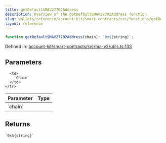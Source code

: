 ```yaml
---
title: getDefaultSMAV27702Address
description: Overview of the getDefaultSMAV27702Address function
slug: wallets/reference/account-kit/smart-contracts/src/functions/getDefaultSMAV27702Address
layout: reference
---
```


```ts
function getDefaultSMAV27702Address(chain): `0x${string}`;
```

Defined in: [account-kit/smart-contracts/src/ma-v2/utils.ts:133](https://github.com/alchemyplatform/aa-sdk/blob/5b9429f0f16dcd4ff822527b8de589e19e88faa7/account-kit/smart-contracts/src/ma-v2/utils.ts#L133)

## Parameters

<table>
  <thead>
    <tr>
      <th align="left">Parameter</th>
      <th align="left">Type</th>
    </tr>
  </thead>

  <tbody>
    <tr>
      <td>
        `chain`
      </td>

      <td>
        `Chain`
      </td>
    </tr>

  </tbody>
</table>

## Returns

`` `0x${string}` ``

